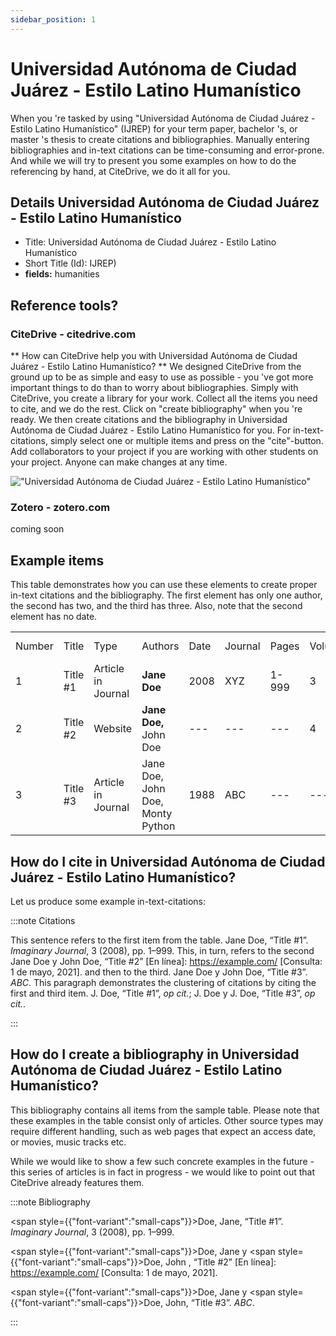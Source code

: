 ```yaml
---
sidebar_position: 1
---
```


# Universidad Autónoma de Ciudad Juárez - Estilo Latino Humanístico

When you 're tasked by using "Universidad Autónoma de Ciudad Juárez - Estilo Latino Humanístico" (IJREP) for your term paper, bachelor 's, or master 's thesis to create citations and bibliographies.
Manually entering bibliographies and in-text citations can be time-consuming and error-prone. And while we will try to present you some examples on how to do the referencing by hand, at CiteDrive, we do it all for you.

## Details  Universidad Autónoma de Ciudad Juárez - Estilo Latino Humanístico
* Title: Universidad Autónoma de Ciudad Juárez - Estilo Latino Humanístico
* Short Title (Id): IJREP)
* **fields:** humanities

## Reference tools?
### CiteDrive - citedrive.com
** How can CiteDrive help you with Universidad Autónoma de Ciudad Juárez - Estilo Latino Humanístico? **
We designed CiteDrive from the ground up to be as simple and easy to use as possible - you 've got more important things to do than to worry about bibliographies. Simply with CiteDrive, you create a library for your work. Collect all the items you need to cite, and we do the rest. Click on "create bibliography" when you 're ready. We then create citations and the bibliography in Universidad Autónoma de Ciudad Juárez - Estilo Latino Humanístico for you. For in-text-citations, simply select one or multiple items and press on the "cite"-button. Add collaborators to your project if you are working with other students on your project. Anyone can make changes at any time.


!["Universidad Autónoma de Ciudad Juárez - Estilo Latino Humanístico"](images/universidad-autonoma-de-ciudad-juarez--estilo-latino-humanistico.svg "Choose Universidad Autónoma de Ciudad Juárez - Estilo Latino Humanístico in the CiteDrive App")

### Zotero - zotero.com

coming soon

## Example items

This table demonstrates how you can use these elements to create proper in-text citations and the bibliography. The first element has only one author, the second has two, and the third has three. Also, note that the second element has no date.


<table>
  <tr>
   <td>Number
   </td>
   <td>Title
   </td>
   <td>Type
   </td>
   <td>Authors
   </td>
   <td>Date
   </td>
   <td>Journal
   </td>
   <td>Pages
   </td>
   <td>Volume
   </td>
   <td>Issue
   </td>
   <td>Access Date
   </td>
  </tr>
  <tr>
   <td>1
   </td>
   <td>Title #1
   </td>
   <td>Article in Journal
   </td>
   <td><strong>Jane Doe</strong>
   </td>
   <td>2008
   </td>
   <td>XYZ
   </td>
   <td>1-999
   </td>
   <td>3
   </td>
   <td>2
   </td>
   <td>--
   </td>
  </tr>
  <tr>
   <td>
2
   </td>
   <td>Title #2
   </td>
   <td>Website
   </td>
   <td><strong>Jane Doe, </strong>John Doe
   </td>
   <td>---
   </td>
   <td>---
   </td>
   <td>---
   </td>
   <td>4
   </td>
   <td>---
   </td>
   <td>2020-05-01
   </td>
  </tr>
  <tr>
   <td>3
   </td>
   <td>Title #3
   </td>
   <td>Article in Journal
   </td>
   <td>Jane Doe, John Doe, Monty Python
   </td>
   <td>1988
   </td>
   <td>ABC
   </td>
   <td>---
   </td>
   <td>---
   </td>
   <td>16
   </td>
   <td>---
   </td>
  </tr>
</table>



## How do I cite in  Universidad Autónoma de Ciudad Juárez - Estilo Latino Humanístico?

Let us produce some example in-text-citations:

:::note Citations


This sentence refers to the first item from the table. Jane Doe, “Title #1”. <i>Imaginary Journal</i>, 3 (2008), pp. 1–999. This, in turn, refers to the second Jane Doe y John  Doe, “Title #2” [En línea]: https://example.com/ [Consulta: 1 de mayo, 2021].
and then to the third.  Jane Doe y John Doe, “Title #3”. <i>ABC</i>.
This paragraph demonstrates the clustering of citations by citing the first and third item. J. Doe, “Title #1”, <i>op cit.</i>; J. Doe y J. Doe, “Title #3”, <i>op cit.</i>.

:::

## How do I create a bibliography in Universidad Autónoma de Ciudad Juárez - Estilo Latino Humanístico?

This bibliography contains all items from the sample table. Please note that these examples in the table consist only of articles. Other source types may require different handling, such as web pages that expect an access date, or movies, music tracks etc.

While we would like to show a few such concrete examples in the future - this series of articles is in fact in progress - we would like to point out that CiteDrive already features them.

:::note Bibliography

<span style={{"font-variant":"small-caps"}}>Doe</span>, Jane, “Title #1”. <i>Imaginary Journal</i>, 3 (2008), pp. 1–999.

<span style={{"font-variant":"small-caps"}}>Doe</span>, Jane y <span style={{"font-variant":"small-caps"}}>Doe</span>, John , “Title #2” [En línea]: https://example.com/ [Consulta: 1 de mayo, 2021].

<span style={{"font-variant":"small-caps"}}>Doe</span>, Jane y <span style={{"font-variant":"small-caps"}}>Doe</span>, John, “Title #3”. <i>ABC</i>.



:::


        